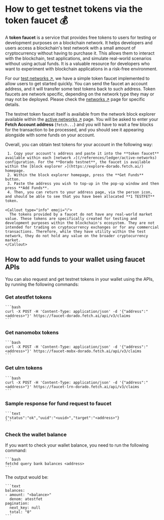 
# How to get testnet tokens via the token faucet 💰

A **token faucet** is a service that provides free tokens to users for testing or development purposes on a blockchain network. It helps developers and users access a blockchain's test network with a small amount of cryptocurrency without having to purchase it. This allows them to interact with the blockchain, test applications, and simulate real-world scenarios without using actual funds. It is a valuable resource for developers who want to experiment with blockchain applications in a risk-free environment.

For our [test networks ↗️](/references/ledger/active-networks#test-nets), we have a simple token faucet implemented to allow users to get started quickly. You can send the faucet an account address, and it will transfer some test tokens back to such address. Token faucets are network specific, depending on the network type they may or may not be deployed. Please check the [networks ↗️](/references/ledger/active-networks) page for specific details.

The testnet token faucet itself is available from the network block explorer available within the [active networks ↗️](/references/ledger/active-networks) page. You will be asked to enter your **Fetch Account address** (`fetch...`) and you will have to wait a few blocks for the transaction to be processed, and you should see it appearing alongside with some funds on your account.

Overall, you can obtain test tokens for your account in the following way:

     1. Copy your account's address and paste it into the **token faucet** available within each [network ↗️](/references/ledger/active-networks) configuration. For the **Dorado testnet**, the faucet is available within the [block explorer ↗️](https://explore-dorado.fetch.ai/) homepage.
     2. Within the block explorer homepage, press the **Get Funds** button.
     3. Paste the address you wish to top-up in the pop-up window and then press **Add Funds**.
     4. Then, you can return to your address page, via the person icon, and should be able to see that you have been allocated **1 TESTFET** token.

    <Callout type="info" emoji="ℹ️">
      The tokens provided by a faucet do not have any real-world market value. These tokens are specifically created for testing and development purposes within the blockchain's ecosystem. They are not intended for trading on cryptocurrency exchanges or for any commercial transactions. Therefore, while they have utility within the test network, they do not hold any value on the broader cryptocurrency market.
    </Callout>

## How to add funds to your wallet using faucet APIs

You can also request and get testnet tokens in your wallet using the APIs, by running the following commands:

### Get atestfet tokens

    ```bash
    curl -X POST -H 'Content-Type: application/json' -d '{"address":"<address>"}' https://faucet-dorado.fetch.ai/api/v3/claims
    ```

### Get nanomobx tokens

    ```bash
    curl -X POST -H 'Content-Type: application/json' -d '{"address":"<address>"}' https://faucet-mobx-dorado.fetch.ai/api/v3/claims
    ```

### Get ulrn tokens

    ```bash
    curl -X POST -H 'Content-Type: application/json' -d '{"address":"<address>"}' https://faucet-lrn-dorado.fetch.ai/api/v3/claims
    ```

### Sample response for fund request to faucet

    ```text
    {"status":"ok","uuid":"<uuid>","target":"<address>"}
    ```

### Check the wallet balance

If you want to check your wallet balance, you need to run the following command:

    ```bash
    fetchd query bank balances <address>
    ```

The output would be:

    ```text
    balances:
    - amount: "<balance>"
      denom: atestfet
    pagination:
      next_key: null
      total: "0"
    ```
